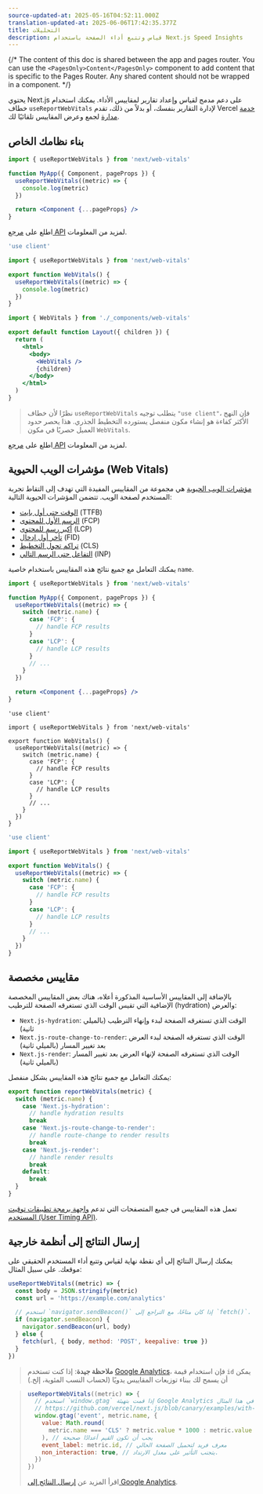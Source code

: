 ```yaml
---
source-updated-at: 2025-05-16T04:52:11.000Z
translation-updated-at: 2025-06-06T17:42:35.377Z
title: التحليلات
description: قياس وتتبع أداء الصفحة باستخدام Next.js Speed Insights
---
```


{/* The content of this doc is shared between the app and pages router. You can use the `<PagesOnly>Content</PagesOnly>` component to add content that is specific to the Pages Router. Any shared content should not be wrapped in a component. */}

يحتوي Next.js على دعم مدمج لقياس وإعداد تقارير لمقاييس الأداء. يمكنك استخدام خطاف `useReportWebVitals` لإدارة التقارير بنفسك، أو بدلاً من ذلك، تقدم Vercel [خدمة مدارة](https://vercel.com/analytics?utm_source=next-site&utm_medium=docs&utm_campaign=next-website) لجمع وعرض المقاييس تلقائيًا لك.

## بناء نظامك الخاص

<PagesOnly>

```jsx filename="pages/_app.js"
import { useReportWebVitals } from 'next/web-vitals'

function MyApp({ Component, pageProps }) {
  useReportWebVitals((metric) => {
    console.log(metric)
  })

  return <Component {...pageProps} />
}
```

اطلع على [مرجع API](/docs/pages/api-reference/functions/use-report-web-vitals) لمزيد من المعلومات.

</PagesOnly>

<AppOnly>

```jsx filename="app/_components/web-vitals.js"
'use client'

import { useReportWebVitals } from 'next/web-vitals'

export function WebVitals() {
  useReportWebVitals((metric) => {
    console.log(metric)
  })
}
```

```jsx filename="app/layout.js"
import { WebVitals } from './_components/web-vitals'

export default function Layout({ children }) {
  return (
    <html>
      <body>
        <WebVitals />
        {children}
      </body>
    </html>
  )
}
```

> نظرًا لأن خطاف `useReportWebVitals` يتطلب توجيه `"use client"`، فإن النهج الأكثر كفاءة هو إنشاء مكون منفصل يستورده التخطيط الجذري. هذا يحصر حدود العميل حصريًا في مكون `WebVitals`.

اطلع على [مرجع API](/docs/app/api-reference/functions/use-report-web-vitals) لمزيد من المعلومات.

</AppOnly>

## مؤشرات الويب الحيوية (Web Vitals)

[مؤشرات الويب الحيوية](https://web.dev/vitals/) هي مجموعة من المقاييس المفيدة التي تهدف إلى التقاط تجربة المستخدم لصفحة الويب. تتضمن المؤشرات الحيوية التالية:

- [الوقت حتى أول بايت](https://developer.mozilla.org/docs/Glossary/Time_to_first_byte) (TTFB)
- [الرسم الأول للمحتوى](https://developer.mozilla.org/docs/Glossary/First_contentful_paint) (FCP)
- [أكبر رسم للمحتوى](https://web.dev/lcp/) (LCP)
- [تأخر أول إدخال](https://web.dev/fid/) (FID)
- [تراكم تحول التخطيط](https://web.dev/cls/) (CLS)
- [التفاعل حتى الرسم التالي](https://web.dev/inp/) (INP)

يمكنك التعامل مع جميع نتائج هذه المقاييس باستخدام خاصية `name`.

<PagesOnly>

```jsx filename="pages/_app.js"
import { useReportWebVitals } from 'next/web-vitals'

function MyApp({ Component, pageProps }) {
  useReportWebVitals((metric) => {
    switch (metric.name) {
      case 'FCP': {
        // handle FCP results
      }
      case 'LCP': {
        // handle LCP results
      }
      // ...
    }
  })

  return <Component {...pageProps} />
}
```

</PagesOnly>

<AppOnly>

```tsx filename="app/_components/web-vitals.tsx" switcher
'use client'

import { useReportWebVitals } from 'next/web-vitals'

export function WebVitals() {
  useReportWebVitals((metric) => {
    switch (metric.name) {
      case 'FCP': {
        // handle FCP results
      }
      case 'LCP': {
        // handle LCP results
      }
      // ...
    }
  })
}
```

```jsx filename="app/_components/web-vitals.js" switcher
'use client'

import { useReportWebVitals } from 'next/web-vitals'

export function WebVitals() {
  useReportWebVitals((metric) => {
    switch (metric.name) {
      case 'FCP': {
        // handle FCP results
      }
      case 'LCP': {
        // handle LCP results
      }
      // ...
    }
  })
}
```

</AppOnly>

<PagesOnly>

## مقاييس مخصصة

بالإضافة إلى المقاييس الأساسية المذكورة أعلاه، هناك بعض المقاييس المخصصة الإضافية التي تقيس الوقت الذي تستغرقه الصفحة للترطيب (hydration) والعرض:

- `Next.js-hydration`: الوقت الذي تستغرقه الصفحة لبدء وإنهاء الترطيب (بالميلي ثانية)
- `Next.js-route-change-to-render`: الوقت الذي تستغرقه الصفحة لبدء العرض بعد تغيير المسار (بالميلي ثانية)
- `Next.js-render`: الوقت الذي تستغرقه الصفحة لإنهاء العرض بعد تغيير المسار (بالميلي ثانية)

يمكنك التعامل مع جميع نتائج هذه المقاييس بشكل منفصل:

```js
export function reportWebVitals(metric) {
  switch (metric.name) {
    case 'Next.js-hydration':
      // handle hydration results
      break
    case 'Next.js-route-change-to-render':
      // handle route-change to render results
      break
    case 'Next.js-render':
      // handle render results
      break
    default:
      break
  }
}
```

تعمل هذه المقاييس في جميع المتصفحات التي تدعم [واجهة برمجة تطبيقات توقيت المستخدم (User Timing API)](https://caniuse.com/#feat=user-timing).

</PagesOnly>

## إرسال النتائج إلى أنظمة خارجية

يمكنك إرسال النتائج إلى أي نقطة نهاية لقياس وتتبع أداء المستخدم الحقيقي على موقعك. على سبيل المثال:

```js
useReportWebVitals((metric) => {
  const body = JSON.stringify(metric)
  const url = 'https://example.com/analytics'

  // استخدم `navigator.sendBeacon()` إذا كان متاحًا، مع التراجع إلى `fetch()`.
  if (navigator.sendBeacon) {
    navigator.sendBeacon(url, body)
  } else {
    fetch(url, { body, method: 'POST', keepalive: true })
  }
})
```

> **ملاحظة جيدة**: إذا كنت تستخدم [Google Analytics](https://analytics.google.com/analytics/web/)، فإن استخدام قيمة `id` يمكن أن يسمح لك ببناء توزيعات المقاييس يدويًا (لحساب النسب المئوية، إلخ.)

> ```js
> useReportWebVitals((metric) => {
>   // استخدم `window.gtag` إذا قمت بتهيئة Google Analytics كما في هذا المثال:
>   // https://github.com/vercel/next.js/blob/canary/examples/with-google-analytics/pages/_app.js
>   window.gtag('event', metric.name, {
>     value: Math.round(
>       metric.name === 'CLS' ? metric.value * 1000 : metric.value
>     ), // يجب أن تكون القيم أعدادًا صحيحة
>     event_label: metric.id, // معرف فريد لتحميل الصفحة الحالي
>     non_interaction: true, // يتجنب التأثير على معدل الارتداد.
>   })
> })
> ```
>
> اقرأ المزيد عن [إرسال النتائج إلى Google Analytics](https://github.com/GoogleChrome/web-vitals#send-the-results-to-google-analytics).